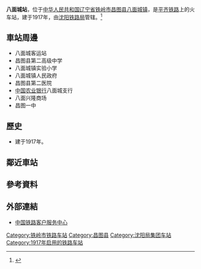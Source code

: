 {{noteTA
|1=zh-cn:始发车次; zh-hk:列車班次;
|2=zh-cn:车次; zh-hk:班次;
}}
{{Infobox China railway station 
|车站名称 = 八面城站
|图片 = 
|图片介绍 = 
|其他名称 = 
|车站拼音 = Bamiancheng
|英文名称 = Bamiancheng Railway Station
|车站代码 = 
|电报码 = BMD
|拼音码 = BMC
|车站地址 = [[辽宁省|辽宁省]][[铁岭市|铁岭市]][[昌图县|昌图县]][[八面城镇|八面城镇]]
|坐标 = 
|归属 = [[沈阳铁路局|沈阳铁路局]]
|线路 = [[平齐铁路|平齐铁路]]
|车站等级 = [[三等站_(中铁)|三等站]]
|月台数目 = 
|股道数目 = 
}}
'''八面城站'''，位于[[中华人民共和国|中华人民共和国]][[辽宁省|辽宁省]][[铁岭市|铁岭市]][[昌图县|昌图县]][[八面城镇|八面城镇]]，是[[平齐铁路|平齐铁路]]上的火车站，建于1917年，由[[沈阳铁路局|沈阳铁路局]]管辖。<ref>{{Cite web |url=http://search.huochepiao.com/huochezhan/jieshao/2410.htm |title=八面城火车站介绍 |accessdate=2018-02-07 |archive-date=2019-09-11 |archive-url=https://web.archive.org/web/20190911200128/http://search.huochepiao.com/huochezhan/jieshao/2410.htm |dead-url=no }}</ref>
==車站周邊==
* 八面城客运站
* 昌图县第二高级中学
* 八面城镇实验小学
* 八面城镇人民政府
* 昌图县第二医院
* [[中国农业银行|中国农业银行]]八面城支行
* 八面兴隆商场
* 昌图一中

==歷史==
* 建于1917年。
==鄰近車站==
{{start rail box}}
{{s-inop|[[四平站|四平站]]}}
{{s-line|[[平齐铁路|平齐铁路]]}}
{{s-inop|[[曲家店站|曲家店站]]}}
{{end box}}
==參考資料==
{{reflist}}
==外部連結==
* [http://www.12306.cn/mormhweb/ 中国铁路客户服务中心]{{Wayback|url=http://www.12306.cn/mormhweb/ |date=20180205163941 }}
{{China-rail-stub}}
{{平齐铁路}}
[[Category:铁岭市铁路车站|Category:铁岭市铁路车站]]
[[Category:昌图县|Category:昌图县]]
[[Category:沈阳局集团车站|Category:沈阳局集团车站]]
[[Category:1917年启用的铁路车站|Category:1917年启用的铁路车站]]